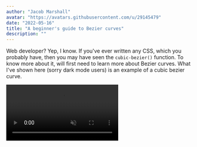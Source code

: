 ```yaml
---
author: "Jacob Marshall"
avatar: "https://avatars.githubusercontent.com/u/29145479"
date: "2022-05-16"
title: "A beginner's guide to Bezier curves"
description: ""
---
```


Web developer? Yep, I know. If you've ever written any CSS, which you probably have, then you may have seen the `cubic-bezier()` function. To know more about it, will first need to learn more about Bezier curves. What I've shown here (sorry dark mode users) is an example of a cubic bezier curve. 

<Video src="/beginner-bezier-curves/video.webm" controls autoplay muted />

As you can see, it consists of four points, joined by blue lines, three more points, joined by purple dashed lines, and finally, two more, which are joined by green dashed lines. The red line is our Bezier curve.